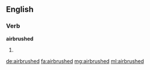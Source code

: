 ==English==

===Verb===
'''airbrushed'''
# {{en-past of|airbrush}}

[[de:airbrushed]]
[[fa:airbrushed]]
[[mg:airbrushed]]
[[ml:airbrushed]]